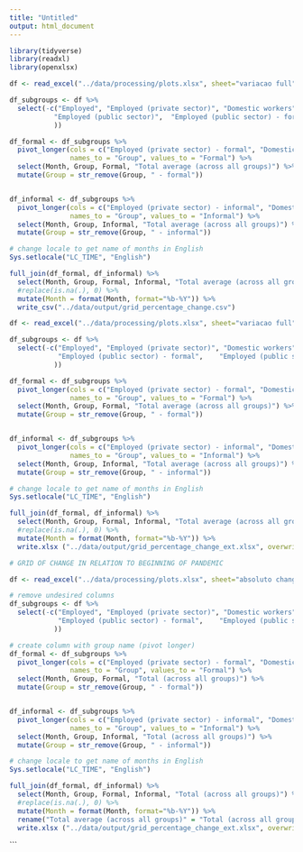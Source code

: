 ```yaml
---
title: "Untitled"
output: html_document
---
```


```r
library(tidyverse)
library(readxl)
library(openxlsx)
```

```r
df <- read_excel("../data/processing/plots.xlsx", sheet="variacao full")

df_subgroups <- df %>% 
  select(-c("Employed", "Employed (private sector)", "Domestic workers",
           "Employed (public sector)",	"Employed (public sector) - formal",	"Employed (public sector) - informal",	"Employed (public sector), military and statutory civil servant",	"Employers", "Self-employed"
           ))

df_formal <- df_subgroups %>%
  pivot_longer(cols = c("Employed (private sector) - formal", "Domestic workers - formal", "Employers - formal", "Self-employed - formal"),
               names_to = "Group", values_to = "Formal") %>% 
  select(Month, Group, Formal, "Total average (across all groups)") %>% 
  mutate(Group = str_remove(Group, " - formal")) 


df_informal <- df_subgroups %>% 
  pivot_longer(cols = c("Employed (private sector) - informal", "Domestic workers - informal", "Employers - informal", "Self-employed - informal", "Family workers"),
               names_to = "Group", values_to = "Informal") %>% 
  select(Month, Group, Informal, "Total average (across all groups)") %>% 
  mutate(Group = str_remove(Group, " - informal")) 

# change locale to get name of months in English
Sys.setlocale("LC_TIME", "English")

full_join(df_formal, df_informal) %>%
  select(Month, Group, Formal, Informal, "Total average (across all groups)") %>% 
  #replace(is.na(.), 0) %>% 
  mutate(Month = format(Month, format="%b-%Y")) %>% 
  write_csv("../data/output/grid_percentage_change.csv")

```

```r
df <- read_excel("../data/processing/plots.xlsx", sheet="variacao full")

df_subgroups <- df %>% 
  select(-c("Employed", "Employed (private sector)", "Domestic workers",
           	"Employed (public sector) - formal",	"Employed (public sector) - informal",	"Employed (public sector), military and statutory civil servant",	"Employers", "Self-employed"
           ))

df_formal <- df_subgroups %>%
  pivot_longer(cols = c("Employed (private sector) - formal", "Domestic workers - formal", "Employers - formal", "Self-employed - formal", "Employed (public sector)"),
               names_to = "Group", values_to = "Formal") %>% 
  select(Month, Group, Formal, "Total average (across all groups)") %>% 
  mutate(Group = str_remove(Group, " - formal")) 


df_informal <- df_subgroups %>% 
  pivot_longer(cols = c("Employed (private sector) - informal", "Domestic workers - informal", "Employers - informal", "Self-employed - informal", "Family workers"),
               names_to = "Group", values_to = "Informal") %>% 
  select(Month, Group, Informal, "Total average (across all groups)") %>% 
  mutate(Group = str_remove(Group, " - informal")) 

# change locale to get name of months in English
Sys.setlocale("LC_TIME", "English")

full_join(df_formal, df_informal) %>%
  select(Month, Group, Formal, Informal, "Total average (across all groups)") %>% 
  #replace(is.na(.), 0) %>% 
  mutate(Month = format(Month, format="%b-%Y")) %>% 
  write.xlsx ("../data/output/grid_percentage_change_ext.xlsx", overwrite = T, keepNA = TRUE)
```
```r

# GRID OF CHANGE IN RELATION TO BEGINNING OF PANDEMIC

df <- read_excel("../data/processing/plots.xlsx", sheet="absoluto change")

# remove undesired columns
df_subgroups <- df %>% 
  select(-c("Employed", "Employed (private sector)", "Domestic workers",
           	"Employed (public sector) - formal",	"Employed (public sector) - informal",	"Employed (public sector), military and statutory civil servant",	"Employers", "Self-employed"
           ))

# create column with group name (pivot longer)
df_formal <- df_subgroups %>%
  pivot_longer(cols = c("Employed (private sector) - formal", "Domestic workers - formal", "Employers - formal", "Self-employed - formal", "Employed (public sector)"),
               names_to = "Group", values_to = "Formal") %>% 
  select(Month, Group, Formal, "Total (across all groups)") %>% 
  mutate(Group = str_remove(Group, " - formal")) 


df_informal <- df_subgroups %>% 
  pivot_longer(cols = c("Employed (private sector) - informal", "Domestic workers - informal", "Employers - informal", "Self-employed - informal", "Family workers"),
               names_to = "Group", values_to = "Informal") %>% 
  select(Month, Group, Informal, "Total (across all groups)") %>% 
  mutate(Group = str_remove(Group, " - informal")) 

# change locale to get name of months in English
Sys.setlocale("LC_TIME", "English")

full_join(df_formal, df_informal) %>%
  select(Month, Group, Formal, Informal, "Total (across all groups)") %>% 
  #replace(is.na(.), 0) %>% 
  mutate(Month = format(Month, format="%b-%Y")) %>% 
  rename("Total average (across all groups)" = "Total (across all groups)") %>% 
  write.xlsx ("../data/output/grid_percentage_change_ext.xlsx", overwrite = T, keepNA = TRUE)
```
```

